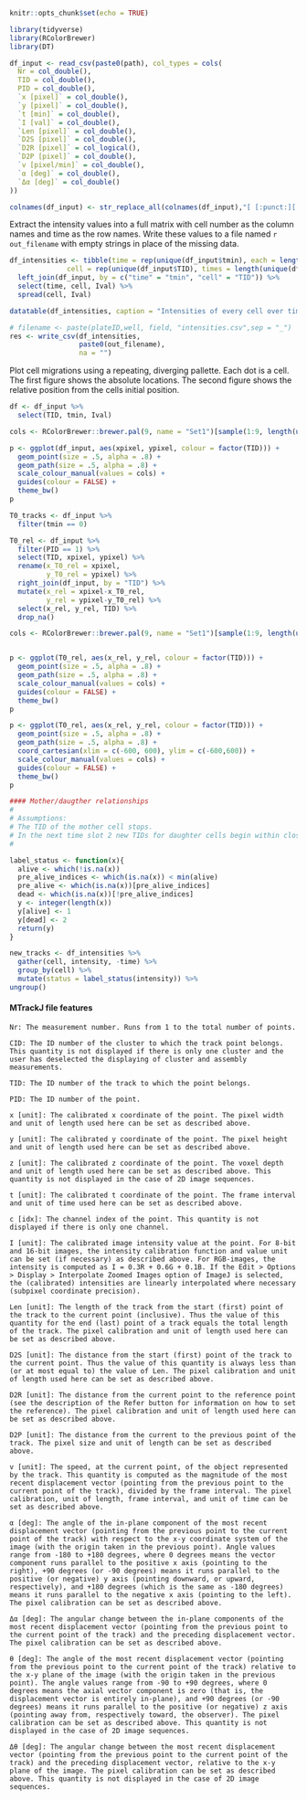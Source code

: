 

```r
knitr::opts_chunk$set(echo = TRUE)

library(tidyverse)
library(RColorBrewer)
library(DT)

```

```r

df_input <- read_csv(paste0(path), col_types = cols(
  Nr = col_double(),
  TID = col_double(),
  PID = col_double(),
  `x [pixel]` = col_double(),
  `y [pixel]` = col_double(),
  `t [min]` = col_double(),
  `I [val]` = col_double(),
  `Len [pixel]` = col_double(),
  `D2S [pixel]` = col_double(),
  `D2R [pixel]` = col_logical(),
  `D2P [pixel]` = col_double(),
  `v [pixel/min]` = col_double(),
  `α [deg]` = col_double(),
  `Δα [deg]` = col_double()
)) 

colnames(df_input) <- str_replace_all(colnames(df_input),"[ [:punct:][:blank:]]" ,"")

```

Extract the intensity values into a full matrix with cell number as the column names and time as the row names. Write these values to a file named `r out_filename` with empty strings in place of the missing data.  

```r
df_intensities <- tibble(time = rep(unique(df_input$tmin), each = length(unique(df_input$TID))),
              cell = rep(unique(df_input$TID), times = length(unique(df_input$tmin)))) %>%
  left_join(df_input, by = c("time" = "tmin", "cell" = "TID")) %>%
  select(time, cell, Ival) %>%
  spread(cell, Ival)

datatable(df_intensities, caption = "Intensities of every cell over time")

# filename <- paste(plateID,well, field, "intensities.csv",sep = "_")
res <- write_csv(df_intensities,
                 paste0(out_filename),
                 na = "")
```

Plot cell migrations using a repeating, diverging pallette. Each dot is a cell. The first figure shows the absolute locations. The second figure shows the relative position from the cells initial position.  


```r
df <- df_input %>%
  select(TID, tmin, Ival)

cols <- RColorBrewer::brewer.pal(9, name = "Set1")[sample(1:9, length(unique(df$TID)), replace = TRUE)]

p <- ggplot(df_input, aes(xpixel, ypixel, colour = factor(TID))) +
  geom_point(size = .5, alpha = .8) +
  geom_path(size = .5, alpha = .8) +
  scale_colour_manual(values = cols) +
  guides(colour = FALSE) +
  theme_bw()
p

T0_tracks <- df_input %>%
  filter(tmin == 0)

T0_rel <- df_input %>%
  filter(PID == 1) %>%
  select(TID, xpixel, ypixel) %>%
  rename(x_T0_rel = xpixel,
         y_T0_rel = ypixel) %>%
  right_join(df_input, by = "TID") %>%
  mutate(x_rel = xpixel-x_T0_rel,
         y_rel = ypixel-y_T0_rel) %>%
  select(x_rel, y_rel, TID) %>%
  drop_na()

cols <- RColorBrewer::brewer.pal(9, name = "Set1")[sample(1:9, length(unique(T0_rel$TID)), replace = TRUE)]


p <- ggplot(T0_rel, aes(x_rel, y_rel, colour = factor(TID))) +
  geom_point(size = .5, alpha = .8) +
  geom_path(size = .5, alpha = .8) +
  scale_colour_manual(values = cols) +
  guides(colour = FALSE) +
  theme_bw()
p

p <- ggplot(T0_rel, aes(x_rel, y_rel, colour = factor(TID))) +
  geom_point(size = .5, alpha = .8) +
  geom_path(size = .5, alpha = .8) +
  coord_cartesian(xlim = c(-600, 600), ylim = c(-600,600)) +
  scale_colour_manual(values = cols) +
  guides(colour = FALSE) +
  theme_bw()
p
```


```r

#### Mother/daugther relationships
# 
# Assumptions:
# The TID of the mother cell stops.  
# In the next time slot 2 new TIDs for daughter cells begin within close proximity of the last position of the mother cell.  
# 

label_status <- function(x){
  alive <- which(!is.na(x))
  pre_alive_indices <- which(is.na(x)) < min(alive)
  pre_alive <- which(is.na(x))[pre_alive_indices]
  dead <- which(is.na(x))[!pre_alive_indices]
  y <- integer(length(x))
  y[alive] <- 1
  y[dead] <- 2
  return(y)
}

new_tracks <- df_intensities %>%
  gather(cell, intensity, -time) %>%
  group_by(cell) %>%
  mutate(status = label_status(intensity)) %>%
ungroup()


```

#### MTrackJ file features

    Nr: The measurement number. Runs from 1 to the total number of points.

    CID: The ID number of the cluster to which the track point belongs. This quantity is not displayed if there is only one cluster and the user has deselected the displaying of cluster and assembly measurements.

    TID: The ID number of the track to which the point belongs.

    PID: The ID number of the point.

    x [unit]: The calibrated x coordinate of the point. The pixel width and unit of length used here can be set as described above.

    y [unit]: The calibrated y coordinate of the point. The pixel height and unit of length used here can be set as described above.

    z [unit]: The calibrated z coordinate of the point. The voxel depth and unit of length used here can be set as described above. This quantity is not displayed in the case of 2D image sequences.

    t [unit]: The calibrated t coordinate of the point. The frame interval and unit of time used here can be set as described above.

    c [idx]: The channel index of the point. This quantity is not displayed if there is only one channel.

    I [unit]: The calibrated image intensity value at the point. For 8-bit and 16-bit images, the intensity calibration function and value unit can be set (if necessary) as described above. For RGB-images, the intensity is computed as I = 0.3R + 0.6G + 0.1B. If the Edit > Options > Display > Interpolate Zoomed Images option of ImageJ is selected, the (calibrated) intensities are linearly interpolated where necessary (subpixel coordinate precision).

    Len [unit]: The length of the track from the start (first) point of the track to the current point (inclusive). Thus the value of this quantity for the end (last) point of a track equals the total length of the track. The pixel calibration and unit of length used here can be set as described above.

    D2S [unit]: The distance from the start (first) point of the track to the current point. Thus the value of this quantity is always less than (or at most equal to) the value of Len. The pixel calibration and unit of length used here can be set as described above.

    D2R [unit]: The distance from the current point to the reference point (see the description of the Refer button for information on how to set the reference). The pixel calibration and unit of length used here can be set as described above.

    D2P [unit]: The distance from the current to the previous point of the track. The pixel size and unit of length can be set as described above.

    v [unit]: The speed, at the current point, of the object represented by the track. This quantity is computed as the magnitude of the most recent displacement vector (pointing from the previous point to the current point of the track), divided by the frame interval. The pixel calibration, unit of length, frame interval, and unit of time can be set as described above.

    α [deg]: The angle of the in-plane component of the most recent displacement vector (pointing from the previous point to the current point of the track) with respect to the x-y coordinate system of the image (with the origin taken in the previous point). Angle values range from -180 to +180 degrees, where 0 degrees means the vector component runs parallel to the positive x axis (pointing to the right), +90 degrees (or -90 degrees) means it runs parallel to the positive (or negative) y axis (pointing downward, or upward, respectively), and +180 degrees (which is the same as -180 degrees) means it runs parallel to the negative x axis (pointing to the left). The pixel calibration can be set as described above.

    Δα [deg]: The angular change between the in-plane components of the most recent displacement vector (pointing from the previous point to the current point of the track) and the preceding displacement vector. The pixel calibration can be set as described above.

    θ [deg]: The angle of the most recent displacement vector (pointing from the previous point to the current point of the track) relative to the x-y plane of the image (with the origin taken in the previous point). The angle values range from -90 to +90 degrees, where 0 degrees means the axial vector component is zero (that is, the displacement vector is entirely in-plane), and +90 degrees (or -90 degrees) means it runs parallel to the positive (or negative) z axis (pointing away from, respectively toward, the observer). The pixel calibration can be set as described above. This quantity is not displayed in the case of 2D image sequences.

    Δθ [deg]: The angular change between the most recent displacement vector (pointing from the previous point to the current point of the track) and the preceding displacement vector, relative to the x-y plane of the image. The pixel calibration can be set as described above. This quantity is not displayed in the case of 2D image sequences.
